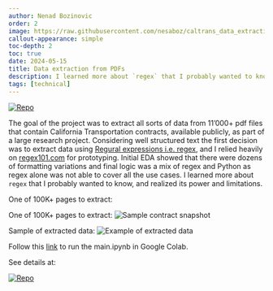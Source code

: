 ```yaml
---
author: Nenad Bozinovic
order: 2
image: https://raw.githubusercontent.com/nesaboz/caltrans_data_extraction/main/assets/sample.png
callout-appearance: simple
toc-depth: 2
toc: true
date: 2024-05-15
title: Data extraction from PDFs
description: I learned more about `regex` that I probably wanted to know
tags: [technical]
---
```


<p align="left">
  <a href="https://github.com/nesaboz/caltrans_data_extraction">
    <img src="https://badgen.net/badge/icon/GitHub?icon=github&label" alt="Repo">
  </a>
</p>


The goal of the project was to extract all sorts of data from 11'000+ pdf files that contain California Transportation contracts, available publicly, as part of a large research project. Considering well structured text the first decision was to extract data using [Regural expressions i.e. regex](https://en.wikipedia.org/wiki/Regular_expression), 
and I relied heavily on [regex101.com](https://regex101.com) for prototyping. Initial EDA showed that there were dozens of formatting variations and final logic was a mix of regex and Python as regex alone was not able to cover all the use cases. I learned more about `regex` that I probably wanted to know, and realized its power and limitations.

One of 100K+ pages to extract:

One of 100K+ pages to extract:
![Sample contract snapshot](https://raw.githubusercontent.com/nesaboz/caltrans_data_extraction/main/assets/sample.png)

Sample of extracted data:
![Example of extracted data](https://raw.githubusercontent.com/nesaboz/caltrans_data_extraction/main/demo.gif)

Follow this <a href="https://colab.research.google.com/github/nesaboz/caltrans_data_extraction/blob/main/main.ipynb" target="_blank">link</a> to run the main.ipynb in Google Colab.

See details at:
<p align="left">
  <a href="https://github.com/nesaboz/caltrans_data_extraction">
    <img src="https://badgen.net/badge/icon/GitHub?icon=github&label" alt="Repo">
  </a>
</p>
